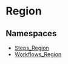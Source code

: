 
# Region

## Namespaces

- [Steps\_Region](../core_flows.Steps_Region/page.mdx)
- [Workflows\_Region](../core_flows.Workflows_Region/page.mdx)
